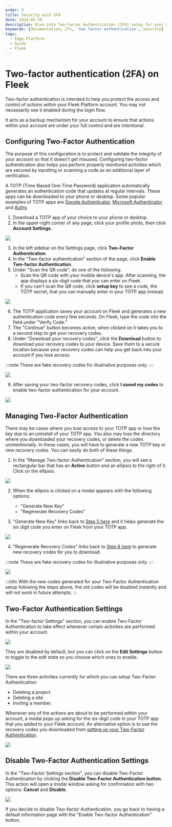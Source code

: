 ```yaml
---
order: 8
title: Security with 2FA
date: 2024-05-28
description: Dive into Two-Factor Authentication (2FA) setup for your account on the Fleek Platform.
keywords: [documentation, 2fa, 'two factor authentication', security]
tags:
  - Edge Platform
  - Guide
  - Fleek
---
```


# Two-factor authentication (2FA) on Fleek

Two-factor authentication is intended to help you protect the access and control of actions within your Fleek Platform account. You may not necessarily see it enabled during the login flow.

It acts as a backup mechanism for your account to ensure that actions within your account are under your full control and are intentional.

<div className="my-12 bg-gray-dark-6 p-[1px]" />

## Configuring Two-Factor Authentication

The purpose of this configuration is to protect and validate the integrity of your account so that it doesn't get misused. Configuring two-factor authentication also helps you perform properly monitored activities which are secured by inputting or scanning a code as an additional layer of verification.

A TOTP (Time-Based One-Time Password) application automatically generates an authentication code that updates at regular intervals. These apps can be downloaded to your phone or desktop. Some popular examples of TOTP apps are [Google Authenticator](https://play.google.com/store/apps/details?id=com.google.android.apps.authenticator2&hl=en), [Microsoft Authenticator](https://www.microsoft.com/en-us/security/mobile-authenticator-app) and [Authy](https://authy.com/).

1. Download a TOTP app of your choice to your phone or desktop.
2. In the upper-right corner of any page, click your profile photo, then click **Account Settings**.

![](./menu.svg)

3. In the left sidebar on the Settings page, click **Two-Factor Authentication**.
4. In the "Two-factor authentication" section of the page, click **Enable Two-factor Authentication**.
5. Under "Scan the QR code", do one of the following:
   - Scan the QR code with your mobile device's app. After scanning, the app displays a six-digit code that you can enter on Fleek.
   - If you can't scan the QR code, click **setup key** to see a code, the TOTP secret, that you can manually enter in your TOTP app instead.

![](./setup.svg)

6. The TOTP application saves your account on Fleek and generates a new authentication code every few seconds. On Fleek, type the code into the field under "Verify Code."
7. The "Continue" button becomes active, when clicked on it takes you to a second step to get your recovery codes.
8. Under "Download your recovery codes", click the **Download** button to download your recovery codes to your device. Save them to a secure location because your recovery codes can help you get back into your account if you lose access.

:::note
These are fake recovery codes for illustrative purposes only.
:::

![](./codes.svg)

9. After saving your two-factor recovery codes, click **I saved my codes** to enable two-factor authentication for your account.

![](./codes-save.svg)

## Managing Two-Factor Authentication

There may be cases where you lose access to your TOTP app or lose the key due to an uninstall of your TOTP app. You also may lose the directory where you downloaded your recovery codes, or delete the codes unintentionally. In these cases, you will have to generate a new TOTP key or new recovery codes. You can easily do both of these things.

1. In the "Manage Two-factor Authentication" section, you will see a rectangular bar that has an **Active** button and an ellipsis to the right of it. Click on the ellipsis.

![](./active.svg)

2. When the ellipsis is clicked on a modal appears with the following options:

   - "Generate New Key"
   - "Regenerate Recovery Codes"

3. "Generate New Key" links back to [Step 5 here](#configuring-two-factor-authentication) and it helps generate the six digit code you enter on Fleek from your TOTP app.

![](./verify.svg)

4. "Regenerate Recovery Codes" links back to [Step 8 here](#configuring-two-factor-authentication) to generate new recovery codes for you to download.

:::note
These are fake recovery codes for illustrative purposes only.
:::

![](./see-codes.svg)

:::info
With the new codes generated for your Two-Factor Authentication setup following the steps above, the old codes will be disabled instantly and will not work in future attempts.
:::

## Two-Factor Authentication Settings

In the "Two-factor Settings" section, you can enable Two-Factor Authentication to take effect whenever certain activities are performed within your account.

![](./settings-empty.svg)

They are disabled by default, but you can click on the **Edit Settings** button to toggle to the edit state so you choose which ones to enable.

![](./settings-filled.svg)

There are three activities currently for which you can setup Two-Factor Authentication:

- Deleting a project
- Deleting a site
- Inviting a member.

Whenever any of the actions are about to be performed within your account, a modal pops up asking for the six-digit code in your TOTP app that you added to your Fleek account. An alternative option is to use the recovery codes you downloaded from [setting up your Two-Factor Authentication](#configuring-two-factor-authentication).

![](./prompt.svg)

## Disable Two-Factor Authentication Settings

In the "Two-Factor Settings section", you can disable Two-Factor Authentication by clicking the **Disable Two-Factor Authentication button**. This action will open a modal window asking for confirmation with two options: **Cancel** and **Disable**.

![](./disable.svg)

If you decide to disable Two-factor Authentication, you go back to having a default information page with the "Enable Two-factor Authentication" button.
